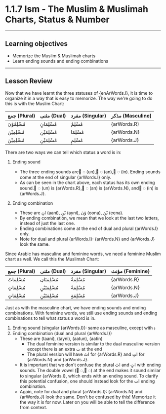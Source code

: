 
# 1.1.7 Ism - The Muslim & Muslimah Charts, Status & Number
---
## Learning objectives

- Memorize the Muslim & Muslimah charts
- Learn ending sounds and ending combinations
---
## Lesson Review
 
Now that we have learnt the three statuses of {enArWords.I}, it is time to organize it in a way that is easy to memorize. The way we're going to do this is with the Muslim Chart:

جمع (Plural) | مثنى (Dual) | مفرد (Singular) | مذكر (Masculine)
--- | --- | --- | ---
مُسْلِمُوْنَ | مُسْلِمَانِ | مُسْلِمٌ | {arWords.R}
| مُسْلِمِیْنَ | مُسْلِمَیْنِ | مُسْلِمًا | {arWords.N}
| مُسْلِمِیْنَ | مُسْلِمَیْنِ | مُسْلِمٍ | {arWords.J}

There are two ways we can tell which status a word is in:

1. Ending sound
    - The three ending sounds are  ٌ◌ (un), ً◌ (an), ٍ◌ (in). Ending sounds come at the end of singular {arWords.I} only.
    - As can be seen in the chart above, each status has its own ending sound. ٌ◌ (un) is {arWords.R}, ً◌ (an) is {arWords.N}, and ٍ◌ (in) is {arWords.J}.

2. Ending combination
    - These are انِ (aani), یْنِ (ayni), وْنَ (oona), یْنَ (eena).
    - By ending combination, we mean that we look at the last two letters, instead of just the last one.
    - Ending combinations come at the end of dual and plural {arWords.I} only.
    - Note for dual and plural {arWords.I}: {arWords.N} and {arWords.J} look the same. 

Since Arabic has masculine and feminine words, we need a feminine Muslim chart as well. We call this the Muslimah Chart:

جمع (Plural) | مثنى (Dual) | مفرد (Singular) | مؤنث (Feminine)
--- | --- | --- | ---
مُسْلِمَاتٌ | مُسْلِمَتَانِ | مُسْلِمَةٌ | {arWords.R}
| مُسْلِمَاتٍ | مُسْلِمَتَیْنِ | مُسْلِمَةً | {arWords.N}
| مُسْلِمَاتٍ | مُسْلِمَتَیْنِ | مُسْلِمَةٍ | {arWords.J}

Just as with the masculine chart, we have ending sounds and ending combinations. With feminine words, we still use ending sounds and ending combinations to tell what status a word is in.

1. Ending sound (singular {arWords.I}): same as masculine, except with ۃ
2. Ending combination (dual and plural {arWords.I})
    - These are (taani), (tayni), (aatun), (aatin)
        - The dual feminine version is similar to the dual masculine version except there is an extra ت at the end
        - The plural version will have اتٔ for {arWords.R} and اتٍ for {arWords.N} and {arWords.J}.
    - It is important that we don't confuse the plural اتٔ and اتٍ with ending sounds. The double vowel ( ٌ◌,  ٍ◌) at the end makes it sound similar to singular {arWords.I}, which ends with an ending sound. To clarify this potential confusion, one should instead look for the ات ending combination.
    - Again, note for dual and plural {arWords.I}: {arWords.N} and {arWords.J} look the same. Don't be confused by this! Memorize it the way it is for now. Later on you will be able to tell the difference from context.
